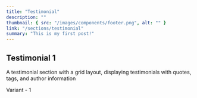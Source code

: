 ```yaml
---
title: "Testimonial"
description: ""
thumbnail: { src: "/images/components/footer.png", alt: "" }
link: "/sections/testimonial"
summary: "This is my first post!"
---
```


## Testimonial 1

A testimonial section with a grid layout, displaying testimonials with quotes, tags, and author information

<Tabs defaultValue="t-1">

<TabsList>
    <TabsTrigger value="t-1">Variant - 1</TabsTrigger>
</TabsList>
<TabsContent value="t-1">
    <SectionPreview name="testimonial-1" />
</TabsContent>
</Tabs>
